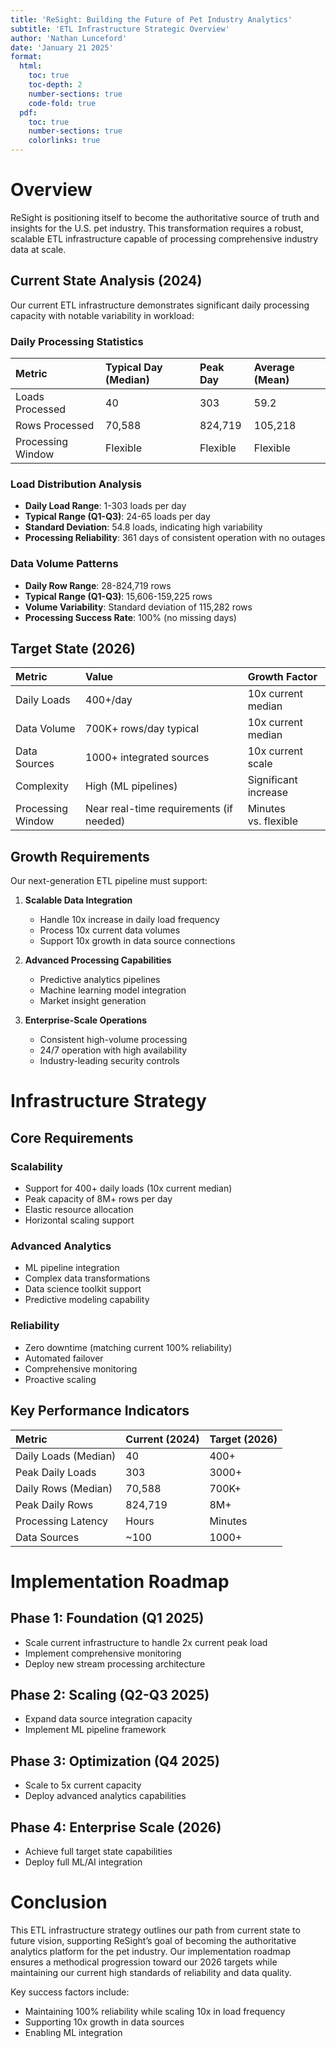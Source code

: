 ```yaml
---
title: 'ReSight: Building the Future of Pet Industry Analytics'
subtitle: 'ETL Infrastructure Strategic Overview'
author: 'Nathan Lunceford'
date: 'January 21 2025'
format:
  html:
    toc: true
    toc-depth: 2
    number-sections: true
    code-fold: true
  pdf:
    toc: true
    number-sections: true
    colorlinks: true
---
```


# Overview

ReSight is positioning itself to become the authoritative source of truth and insights for the U.S. pet industry. This transformation requires a robust, scalable ETL infrastructure capable of processing comprehensive industry data at scale.

## Current State Analysis (2024)

Our current ETL infrastructure demonstrates significant daily processing capacity with notable variability in workload:

### Daily Processing Statistics

| Metric            | Typical Day (Median) | Peak Day | Average (Mean) |
| :---------------- | :------------------- | :------- | :------------- |
| Loads Processed   | 40                   | 303      | 59.2           |
| Rows Processed    | 70,588               | 824,719  | 105,218        |
| Processing Window | Flexible             | Flexible | Flexible       |

### Load Distribution Analysis

- **Daily Load Range**: 1-303 loads per day
- **Typical Range (Q1-Q3)**: 24-65 loads per day
- **Standard Deviation**: 54.8 loads, indicating high variability
- **Processing Reliability**: 361 days of consistent operation with no outages

### Data Volume Patterns

- **Daily Row Range**: 28-824,719 rows
- **Typical Range (Q1-Q3)**: 15,606-159,225 rows
- **Volume Variability**: Standard deviation of 115,282 rows
- **Processing Success Rate**: 100% (no missing days)

## Target State (2026)

| Metric            | Value                                   | Growth Factor        |
| :---------------- | :-------------------------------------- | :------------------- |
| Daily Loads       | 400+/day                                | 10x current median   |
| Data Volume       | 700K+ rows/day typical                  | 10x current median   |
| Data Sources      | 1000+ integrated sources                | 10x current scale    |
| Complexity        | High (ML pipelines)                     | Significant increase |
| Processing Window | Near real-time requirements (if needed) | Minutes vs. flexible |

## Growth Requirements

Our next-generation ETL pipeline must support:

1. **Scalable Data Integration**

   - Handle 10x increase in daily load frequency
   - Process 10x current data volumes
   - Support 10x growth in data source connections

2. **Advanced Processing Capabilities**

   - Predictive analytics pipelines
   - Machine learning model integration
   - Market insight generation

3. **Enterprise-Scale Operations**
   - Consistent high-volume processing
   - 24/7 operation with high availability
   - Industry-leading security controls

# Infrastructure Strategy

## Core Requirements

### Scalability

- Support for 400+ daily loads (10x current median)
- Peak capacity of 8M+ rows per day
- Elastic resource allocation
- Horizontal scaling support

### Advanced Analytics

- ML pipeline integration
- Complex data transformations
- Data science toolkit support
- Predictive modeling capability

### Reliability

- Zero downtime (matching current 100% reliability)
- Automated failover
- Comprehensive monitoring
- Proactive scaling

## Key Performance Indicators

| Metric               | Current (2024) | Target (2026) |
| :------------------- | :------------- | :------------ |
| Daily Loads (Median) | 40             | 400+          |
| Peak Daily Loads     | 303            | 3000+         |
| Daily Rows (Median)  | 70,588         | 700K+         |
| Peak Daily Rows      | 824,719        | 8M+           |
| Processing Latency   | Hours          | Minutes       |
| Data Sources         | ~100           | 1000+         |

# Implementation Roadmap

## Phase 1: Foundation (Q1 2025)

- Scale current infrastructure to handle 2x current peak load
- Implement comprehensive monitoring
- Deploy new stream processing architecture

## Phase 2: Scaling (Q2-Q3 2025)

- Expand data source integration capacity
- Implement ML pipeline framework

## Phase 3: Optimization (Q4 2025)

- Scale to 5x current capacity
- Deploy advanced analytics capabilities

## Phase 4: Enterprise Scale (2026)

- Achieve full target state capabilities
- Deploy full ML/AI integration

# Conclusion

This ETL infrastructure strategy outlines our path from current state to future vision, supporting ReSight's goal of becoming the authoritative analytics platform for the pet industry. Our implementation roadmap ensures a methodical progression toward our 2026 targets while maintaining our current high standards of reliability and data quality.

Key success factors include:

- Maintaining 100% reliability while scaling 10x in load frequency
- Supporting 10x growth in data sources
- Enabling ML integration
